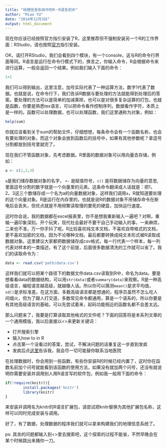 ```yaml
---
title: "地理信息系统中的R－R语言初步"
author: "Miao YU"
date: "2014年12月3日"
output: html_document
---
```


现在你应该已经按照官方指引安装了R，这里推荐但不强制安装另一个R的工作界面：RStudio，请也按照[官方](http://www.rstudio.com)指引安装。

OK，请打开RStudio，我们会看到四个模块，有一个console，这与R的命令行界面等同。R语言是运行在命令行模式下的，换言之，你输入命令，R会根据命令来进行运算，一般会返回一个结果。例如我们输入下面的命令：

```r
1+1
```

我们可以得到输出，这里注意，加号实际代表了一种运算方法，数字1代表了数据。也就是说，在命令行下，我们告诉R数据与要处理的方法就能得到处理后的答案。要处理的方法可以是简单的加减乘除，也可以是对很多复杂运算的打包，也就是函数，你要是熟悉tex语言，可以把命令看作控制序列，数据看作字符，本质上是一样的。函数可以处理数据，也可以处理函数，我们这里通称为对象，例如：

```r
help(sum)
```

你就应该看到关于sum的帮助文件，仔细想想，每条命令会有一个函数名称，也会有要处理的对象，而这个对象会放到函数后的括号中，如果有其他参数呢？拿逗号分割都放到括号里就完了。

现在我们不管函数对象，先考虑数据。R里面的数据对象可以用向量去存储，例如：

```r
a <- c(1,2,3)
```

`a`是我们储存数据对象的名字， `<-` 是赋值符号，`c()` 是将数据储存为向量的意思, 里面逗号分割的数字就是一个向量里的元素。这条命令翻译成人话就是：把1，2，3这三个数储存成一个名为a的向量数据对象，这样我们调用`a`，R就知道要处理的这个向量对象。R是运行在内存里的，也就是说R的数据对象不用储存命令在断电后会丢失，但优点就是不用频繁读取慢的要死的硬盘，加快运行速度。

这时你会说，我的数据都在excel报表里，你不是想我重新输入一遍吧？对啊，重输一遍印象深刻。开个玩笑，现代社会最好不要干自己手动输入的事，一来麻烦，二来也不准，万一你手抖了呢。R比较喜欢纯文本文档，不喜欢自带格式的文档，更不喜欢加密的文档，因为不论哪种文档，最后都要转换成纯文本形式被R读取成数据对象。这里建议大家都把数据储存成csv格式，每一行代表一个样本，每一列代表对样本的一类描述，有了这个前提，后面很多数据清洗的工作就可以省了。我们的读取命令为：

```r
data <- read.csv('path/data.csv')
```

这样我们就可以把某个路径下的数据文件data.csv读取到R中，命名为data。要是想看看data的数据结构，可以用`str(data)`或者`summary(data)`来观察。R是一种高级语言，编程语言越高级，就越像人话。所以你可以猜测`mean()`是求平均值，`sd()`是求标准差。在这方面，多数高级语言都是想通的，程序员虽然不怎么吃人间烟火，但为了跟人打交道，多数常见命令都通用，算是一个语系的，所以你要是有其他高级语言的基础，可以先尝试着来，起码功能相近的函数名都不会差太远。

那么问题来了，我要是打算读取其他格式的文件呢？下面的回答将是本系列文章的一个通用模版，我以后直接以<>来更新关键词：

- 打开搜索引擎
- 输入how to <import XX> in R
- 点击第一个没看过的答案，尝试，不解决问题的话重复这一步直到发疯
- 发疯后点[这里](mailto:yufreecas@gmail.com)告诉我，我会尽一切可能替你联系当地医院

在处理数据时，你会用到一些函数，有些你安装R的时候已经内置了，这时你在函数名前加个问号就能看到该函数的使用方法，如果没有就加两个问号，还没有就说明你需要安装并调用别人用R语言写的软件包，例如我一般用下面的命令：

```r
if(!require(knitr)){
        install.packages('knitr')
        library(knitr)
}
```

来安装并调用名为knitr的R语言扩展包，请尝试把knitr替换为其他扩展包名称，这样可以同时完成安装与调用。

好了，有了数据，处理数据的程序我们就可以拿来构建我们的地理信息系统了。

ps: 其余的问题都输入到<>里去搜索吧，这个探索的过程不能省，不然早晚会在某个时候跳出来捅你一刀。